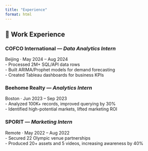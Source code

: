 ```yaml
---
title: "Experience"
format: html
---
```


## 💼 Work Experience

### COFCO International — *Data Analytics Intern*  
Beijing · May 2024 – Aug 2024  
- Processed 2M+ SQL/API data rows  
- Built ARIMA/Prophet models for demand forecasting  
- Created Tableau dashboards for business KPIs



### Beehome Realty — *Analytics Intern*  
Boston · Jun 2023 – Sep 2023  
- Analyzed 100K+ records, improved querying by 30%  
- Identified high-potential markets, lifted marketing ROI



### SPORIT — *Marketing Intern*  
Remote · May 2022 – Aug 2022  
- Secured 22 Olympic venue partnerships  
- Produced 20+ assets and 5 videos, increasing awareness by 40%
